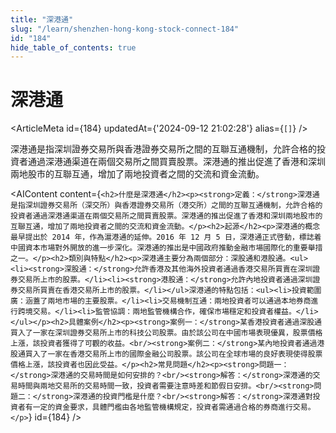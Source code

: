 ```yaml
---
title: "深港通"
slug: "/learn/shenzhen-hong-kong-stock-connect-184"
id: "184"
hide_table_of_contents: true
---
```



# 深港通

<ArticleMeta id={184} updatedAt={'2024-09-12 21:02:28'} alias={`[]`} />
<div className='border-solid border-b border-t-0 my-4 border-[var(--ifm-color-gray-300)]' />

深港通是指深圳證券交易所與香港證券交易所之間的互聯互通機制，允許合格的投資者通過深港通渠道在兩個交易所之間買賣股票。深港通的推出促進了香港和深圳兩地股市的互聯互通，增加了兩地投資者之間的交流和資金流動。

<AIContent content={`<h2>什麼是深港通</h2><p><strong>定義：</strong>深港通是指深圳證券交易所（深交所）與香港證券交易所（港交所）之間的互聯互通機制，允許合格的投資者通過深港通渠道在兩個交易所之間買賣股票。深港通的推出促進了香港和深圳兩地股市的互聯互通，增加了兩地投資者之間的交流和資金流動。</p><h2>起源</h2><p>深港通的概念最早提出於 2014 年，作為滬港通的延伸。2016 年 12 月 5 日，深港通正式啓動，標誌着中國資本市場對外開放的進一步深化。深港通的推出是中國政府推動金融市場國際化的重要舉措之一。</p><h2>類別與特點</h2><p>深港通主要分為兩個部分：深股通和港股通。<ul><li><strong>深股通：</strong>允許香港及其他海外投資者通過香港交易所買賣在深圳證券交易所上市的股票。</li><li><strong>港股通：</strong>允許內地投資者通過深圳證券交易所買賣在香港交易所上市的股票。</li></ul>深港通的特點包括：<ul><li>投資範圍廣：涵蓋了兩地市場的主要股票。</li><li>交易機制互通：兩地投資者可以通過本地券商進行跨境交易。</li><li>監管協調：兩地監管機構合作，確保市場穩定和投資者權益。</li></ul></p><h2>具體案例</h2><p><strong>案例一：</strong>某香港投資者通過深股通買入了一家在深圳證券交易所上市的科技公司股票。由於該公司在中國市場表現優異，股票價格上漲，該投資者獲得了可觀的收益。<br/><strong>案例二：</strong>某內地投資者通過港股通買入了一家在香港交易所上市的國際金融公司股票。該公司在全球市場的良好表現使得股票價格上漲，該投資者也因此受益。</p><h2>常見問題</h2><p><strong>問題一：</strong>深港通的交易時間是如何安排的？<br/><strong>解答：</strong>深港通的交易時間與兩地交易所的交易時間一致，投資者需要注意時差和節假日安排。<br/><strong>問題二：</strong>深港通的投資門檻是什麼？<br/><strong>解答：</strong>深港通對投資者有一定的資金要求，具體門檻由各地監管機構規定，投資者需通過合格的券商進行交易。</p>`} id={184} />
